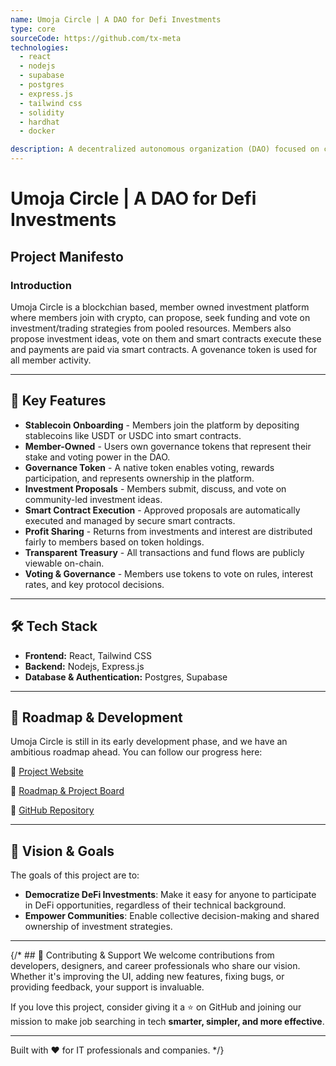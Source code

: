 ```yaml
---
name: Umoja Circle | A DAO for Defi Investments 
type: core
sourceCode: https://github.com/tx-meta
technologies:
  - react
  - nodejs
  - supabase
  - postgres
  - express.js
  - tailwind css
  - solidity
  - hardhat
  - docker

description: A decentralized autonomous organization (DAO) focused on collective investment in decentralized finance (DeFi) projects. Umoja Circle aims to democratize access to DeFi opportunities through community-driven governance and investment strategies.
---
```


# Umoja Circle | A DAO for Defi Investments 

## Project Manifesto

### Introduction

Umoja Circle is a blockchian based, member owned investment platform where members join with crypto, can propose, seek funding and vote on investment/trading strategies from pooled resources. Members also propose investment ideas, vote on them and smart contracts execute these and payments are paid via smart contracts. A govenance token is used for all member activity.

---

## 🌟 Key Features
- **Stablecoin Onboarding** - Members join the platform by depositing stablecoins like USDT or USDC into smart contracts.
- **Member-Owned** - Users own governance tokens that represent their stake and voting power in the DAO.
- **Governance Token** - A native token enables voting, rewards participation, and represents ownership in the platform.
- **Investment Proposals** - Members submit, discuss, and vote on community-led investment ideas.
- **Smart Contract Execution** - Approved proposals are automatically executed and managed by secure smart contracts.
- **Profit Sharing** - Returns from investments and interest are distributed fairly to members based on token holdings.
- **Transparent Treasury** - All transactions and fund flows are publicly viewable on-chain.
- **Voting & Governance** - Members use tokens to vote on rules, interest rates, and key protocol decisions.
---

## 🛠 Tech Stack
- **Frontend:** React, Tailwind CSS  
- **Backend:** Nodejs, Express.js 
- **Database & Authentication:** Postgres, Supabase

---

## 🚀 Roadmap & Development
Umoja Circle is still in its early development phase, and we have an ambitious roadmap ahead. You can follow our progress here:

🔗 [Project Website](https://uc.txmeta.io)

🔗 [Roadmap & Project Board](https://github.com/orgs/tx-meta/projects/3)

🔗 [GitHub Repository](https://github.com/tigoni)

---

## 🎯 Vision & Goals
The goals of this project are to: 
- **Democratize DeFi Investments**: Make it easy for anyone to participate in DeFi opportunities, regardless of their technical background.
- **Empower Communities**: Enable collective decision-making and shared ownership of investment strategies.
---

{/* ## 🤝 Contributing & Support
We welcome contributions from developers, designers, and career professionals who share our vision. Whether it's improving the UI, adding new features, fixing bugs, or providing feedback, your support is invaluable.

If you love this project, consider giving it a ⭐ on GitHub and joining our mission to make job searching in tech **smarter, simpler, and more effective**.

---

Built with ❤️ for IT professionals and companies.
 */}
